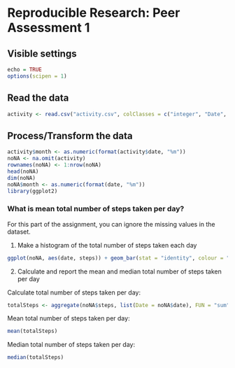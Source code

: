 # Reproducible Research: Peer Assessment 1 

## Visible settings
```r
echo = TRUE
options(scipen = 1)
``` 

## Read the data
```r
activity <- read.csv("activity.csv", colClasses = c("integer", "Date", "factor"))
``` 

## Process/Transform the data 
```r
activity$month <- as.numeric(format(activity$date, "%m")) 
noNA <- na.omit(activity) 
rownames(noNA) <- 1:nrow(noNA) 
head(noNA) 
dim(noNA) 
noNA$month <- as.numeric(format(date, "%m")) 
library(ggplot2) 
``` 

### What is mean total number of steps taken per day?

For this part of the assignment, you can ignore the missing values in the dataset.

1. Make a histogram of the total number of steps taken each day
```r
ggplot(noNA, aes(date, steps)) + geom_bar(stat = "identity", colour = "purple", fill = "purple", width = 0.7) + facet_grid(. ~ month, scales = "free") + labs(title = "Histogram of Total Number of Steps Taken Each Day", x = "Date", y = "Total number of steps") 
``` 

2. Calculate and report the mean and median total number of steps taken per day

Calculate total number of steps taken per day: 
```r
totalSteps <- aggregate(noNA$steps, list(Date = noNA$date), FUN = "sum")$x 
``` 

Mean total number of steps taken per day: 
```r
mean(totalSteps) 
``` 

Median total number of steps taken per day: 
```r
median(totalSteps) 
``` 

